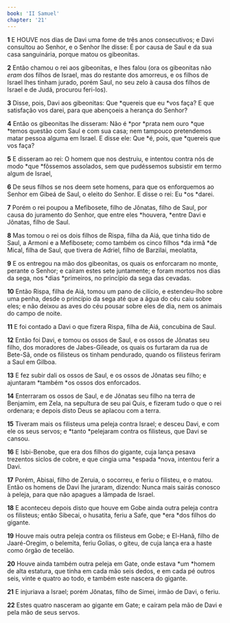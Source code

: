 ```yaml
---
book: 'II Samuel'
chapter: '21'
---
```


**1** E HOUVE nos dias de Davi uma fome de três anos consecutivos; e Davi consultou ao Senhor, e o Senhor lhe disse: É por causa de Saul e da sua casa sanguinária, porque matou os gibeonitas.

**2** Então chamou o rei aos gibeonitas, e lhes falou (ora os gibeonitas não _eram_ dos filhos de Israel, mas do restante dos amorreus, e os filhos de Israel lhes tinham jurado, porém Saul, no seu zelo à causa dos filhos de Israel e de Judá, procurou feri-los).

**3** Disse, pois, Davi aos gibeonitas: Que *quereis que eu *vos faça? E que satisfação vos darei, para que abençoeis a herança do Senhor?

**4** Então os gibeonitas lhe disseram: Não é *por *prata nem ouro *que *temos questão com Saul e com sua casa; nem tampouco pretendemos matar pessoa alguma em Israel. E disse ele: Que *é, pois, que *quereis que vos faça?

**5** E disseram ao rei: O homem que nos destruiu, e intentou contra nós de modo *que *fôssemos assolados, sem que pudéssemos subsistir em termo algum de Israel,

**6** De seus filhos se nos deem sete homens, para que os enforquemos ao Senhor em Gibeá de Saul, o eleito do Senhor. E disse o rei: Eu *os *darei.

**7** Porém o rei poupou a Mefibosete, filho de Jônatas, filho de Saul, por causa do juramento do Senhor, que entre eles *houvera, *entre Davi e Jônatas, filho de Saul.

**8** Mas tomou o rei os dois filhos de Rispa, filha da Aiá, que tinha tido de Saul, a Armoni e a Mefibosete; como também os cinco filhos *da irmã *de Mical, filha de Saul, que tivera de Adriel, filho de Barzilai, meolatita,

**9** E os entregou na mão dos gibeonitas, os quais os enforcaram no monte, perante o Senhor; e caíram estes sete juntamente; e foram mortos nos dias da sega, nos *dias *primeiros, no princípio da sega das cevadas.

**10** Então Rispa, filha de Aiá, tomou um pano de cilício, e estendeu-lho sobre uma penha, desde o princípio da sega até que a água do céu caiu sobre eles; e não deixou as aves do céu pousar sobre eles de dia, nem os animais do campo de noite.

**11** E foi contado a Davi o que fizera Rispa, filha de Aiá, concubina de Saul.

**12** Então foi Davi, e tomou os ossos de Saul, e os ossos de Jônatas seu filho, dos moradores de Jabes-Gileade, os quais os furtaram da rua de Bete-Sã, onde os filisteus os tinham pendurado, quando os filisteus feriram a Saul em Gilboa.

**13** E fez subir dali os ossos de Saul, e os ossos de Jônatas seu filho; e ajuntaram *também *os ossos dos enforcados.

**14** Enterraram os ossos de Saul, e de Jônatas seu filho na terra de Benjamim, em Zela, na sepultura de seu pai Quis, e fizeram tudo o que o rei ordenara; e depois disto Deus se aplacou com a terra.

**15** Tiveram mais os filisteus uma peleja contra Israel; e desceu Davi, e com ele os seus servos; e *tanto *pelejaram contra os filisteus, que Davi se cansou.

**16** E Isbi-Benobe, que era dos filhos do gigante, cuja lança pesava trezentos siclos de cobre, e que cingia uma *espada *nova, intentou ferir a Davi.

**17** Porém, Abisai, filho de Zeruia, o socorreu, e feriu o filisteu, e o matou. Então os homens de Davi lhe juraram, dizendo: Nunca mais sairás conosco à peleja, para que não apagues a lâmpada de Israel.

**18** E aconteceu depois disto que houve em Gobe ainda outra peleja contra os filisteus; então Sibecai, o husatita, feriu a Safe, que *era *dos filhos do gigante.

**19** Houve mais outra peleja contra os filisteus em Gobe; e El-Hanã, filho de Jaaré-Oregim, o belemita, feriu Golias, o giteu, de cuja lança era a haste como órgão de tecelão.

**20** Houve ainda também outra peleja em Gate, onde estava *um *homem de alta estatura, que tinha em cada mão seis dedos, e em cada pé outros seis, vinte e quatro ao todo, e também este nascera do gigante.

**21** E injuriava a Israel; porém Jônatas, filho de Simei, irmão de Davi, o feriu.

**22** Estes quatro nasceram ao gigante em Gate; e caíram pela mão de Davi e pela mão de seus servos.
